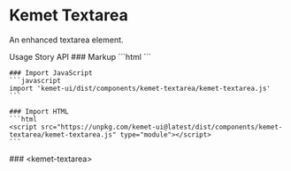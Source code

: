 
<Meta of={TextareaStories} />

# Kemet Textarea

An enhanced textarea element.

<kemet-tabs divider panel-effect="stacked">
  <kemet-tab slot="tab">Usage</kemet-tab>
  <kemet-tab slot="tab">Story</kemet-tab>
  <kemet-tab slot="tab">API</kemet-tab>
  <kemet-tab-panel slot="panel">
    ### Markup
    ```html
    <kemet-textarea></kemet-textarea>
    ```

    ### Import JavaScript
    ```javascript
    import 'kemet-ui/dist/components/kemet-textarea/kemet-textarea.js'
    ```

    ### Import HTML
    ```html
    <script src="https://unpkg.com/kemet-ui@latest/dist/components/kemet-textarea/kemet-textarea.js" type="module"></script>
    ```
  </kemet-tab-panel>
  <kemet-tab-panel slot="panel">
    <Canvas of={TextareaStories.Standard}  />
    <ArgsTable story={PRIMARY_STORY} />
  </kemet-tab-panel>
  <kemet-tab-panel slot="panel">
    ### &lt;kemet-textarea&gt;
    <ArgsTable of="kemet-textarea" />
  </kemet-tab-panel>
</kemet-tabs>
